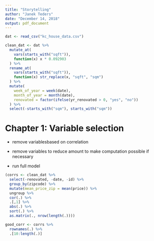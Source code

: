 ```yaml
---
title: "Storytelling"
author: "Janek Teders"
date: "December 14, 2018"
output: pdf_document
---
```


```r
dat <- read_csv("kc_house_data.csv")

clean_dat <- dat %>%
  mutate_at(
    vars(starts_with("sqft")),
    function(x) x * 0.092903
  ) %>%
  rename_at(
    vars(starts_with("sqft")),
    function(x) str_replace(x, "sqft", "sqm")
  ) %>%
  mutate(
    week_of_year = week(date),
    month_of_year = month(date),
    renovated = factor(ifelse(yr_renovated > 0, "yes", "no"))
  ) %>%
  select(-starts_with("sqm"), starts_with("sqm"))
```

# Chapter 1: Variable selection

- remove variablesbased on correlation

- remove variables to reduce amount to make computation possible if necessary
- run full model


```r
(corrs <- clean_dat %>%
  select(-renovated, -date, -id) %>%
  group_by(zipcode) %>%
  mutate(mean_price_zip = mean(price)) %>%
  ungroup %>%
  cor(.) %>%
  .[,1] %>%
  abs(.) %>%
  sort(.) %>%
  as.matrix(., nrow(length(.))))

good_corr <- corrs %>%
  rownames(.) %>%
  .[10:length(.)]
```















